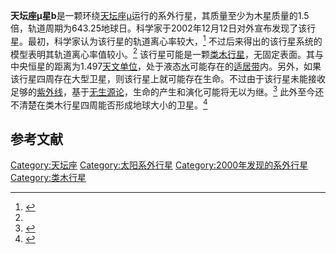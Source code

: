 {{Infobox Planet
| bgcolour = #A0B0FF
| image =
| caption =
| name = 天坛座μ星b
| parent star = yes
| star = 天坛座μ
| planet = 
| constell = 天坛座
| distance = 50.6光年
| RA = 17<sup>h</sup> 44<sup>m</sup> 08.7<sup>s</sup>
| DEC = −51° 50′ 03″
| class = G3IV–V
| discovery = yes
| discovery_ref = 
| discoverer = 保罗·巴特勒和杰弗里·马西等人
| discovered = 2002年12月12日
| discovery_method = 多普勒光谱学
| semimajor = 1.497<ref name="pepe07">{{cite journal|url=http://cdsads.u-strasbg.fr/cgi-bin/nph-bib_query?2007A%26A...462..769P&db_key=AST&nosetcookie=1|title=The HARPS search for southern extra-solar planets. VIII. μ Arae, a system with four planets|author=Pepe, F.; Correia, A. C. M.; Mayor, M.; Tamuz, O.; Couetdic, J.; Benz, W.; Bertaux, J.-L.; Bouchy, F.; Laskar, J.; Lovis, C.; Naef, D.; Queloz, D.; Santos, N. C.; Sivan, J.-P.; Sosnowska, D.; Udry, S.|journal=[[Astronomy_and_Astrophysics|Astronomy and Astrophysics]]|volume=462|issue=2|year=2007|pages=769 – 776|doi=10.1051/0004-6361:20066194}}</ref>
| semiminor = 
| orbital_circ = 
| eccentricity = 0.128<ref name="pepe07" />
| period = 643.25 ± 0.90地球日<ref name="pepe07" />
| inclination = 
| long_periastron = 22.0 ± 7.0°<ref name="pepe07" />
| time_periastron = 2452365.6 ± 12.6儒略日<ref name="pepe07" />
| semi-amp = 37.78 ± 0.40m/s
| physical_characteristics = yes
| mean_radius = 
| density = 
| surface_grav = 
| mass = 
| minimum_mass = 1.676<ref name="pepe07" />[[木星质量|''M''<sub>''J''</sub>]]
| single_temperature = 
| magnitude =
}}

'''天坛座μ星b'''是一颗环绕[[天坛座μ|天坛座μ]]运行的系外行星，其质量至少为木星质量的1.5倍，轨道周期为643.25地球日。科学家于2002年12月12日对外宣布发现了该行星。最初，科学家认为该行星的轨道离心率较大，<ref>{{cite journal | url=http://cdsads.u-strasbg.fr/cgi-bin/nph-bib_query?2001ApJ...555..410B&db_key=AST&nosetcookie=1 | author=Butler, R. Paul; Tinney, C. G.; Marcy, Geoffrey W.; Jones, Hugh R. A.; Penny, Alan J.; Apps, Kevin | title=Two New Planets from the Anglo-Australian Planet Search | journal=[[The_Astrophysical_Journal|The Astrophysical Journal]] | volume=555 | issue=1 | year=2001 | pages=410 – 417 | doi=10.1086/321467 }}</ref> 不过后来得出的该行星系统的模型表明其轨道离心率值较小。<ref name="pepe07" /> 该行星可能是一颗[[类木行星|类木行星]]，无固定表面。其与中央恒星的距离为1.497[[天文单位|天文单位]]，处于液态[[水|水]]可能存在的[[适居带|适居带]]内。另外，如果该行星四周存在大型卫星，则该行星上就可能存在生命。不过由于该行星未能接收足够的[[紫外线|紫外线]]，基于[[无生源论|无生源论]]，生命的产生和演化可能将无以为继。<ref name="buccino">{{cite journal|url=http://adsabs.harvard.edu/abs/2005astro.ph.12291B|author=Buccino, Andrea P.; Lemarchand, Guillermo A.; Mauas, Pablo J. D.|title=Ultraviolet Radiation Constraints around the Circumstellar Habitable Zones|journal=[[Icarus_(journal)|Icarus]]|volume=183|issue=2|pages=491 – 503|year=2006|doi=10.1016/j.icarus.2006.03.007|access-date=2009-07-26|archive-date=2018-10-05|archive-url=https://web.archive.org/web/20181005063144/http://adsabs.harvard.edu/abs/2005astro.ph.12291B|dead-url=no}}</ref> 此外至今还不清楚在类木行星四周能否形成地球大小的卫星。<ref>{{cite journal|url=http://www.nature.com/nature/journal/v441/n7095/abs/nature04860.html|author=Canup, R., Ward, W.|title=A common mass scaling for satellite systems of gaseous planets|journal=[[Nature_(journal)|Nature]]|volume=441|year=2006|pages=834 – 839|doi=10.1038/nature04860|access-date=2009-07-26|archive-date=2007-09-29|archive-url=https://web.archive.org/web/20070929152338/http://www.nature.com/nature/journal/v441/n7095/abs/nature04860.html|dead-url=no}}</ref>

== 参考文献 ==
{{Reflist|2}}

{{天坛座μ}}
{{Sky|17|44|08.7|-|51|50|03|49.8}}

[[Category:天坛座|Category:天坛座]]
[[Category:太阳系外行星|Category:太阳系外行星]]
[[Category:2000年发现的系外行星|Category:2000年发现的系外行星]]
[[Category:类木行星|Category:类木行星]]